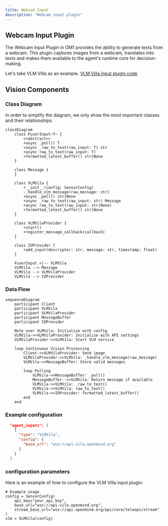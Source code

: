 ```yaml
---
title: Webcam Input
description: "Webcam input plugin"
---
```


## Webcam Input Plugin

The Webcam Input Plugin in OM1 provides the ability to generate texts from a webcam. This plugin captures images from a webcam, translates into texts and makes them available to the agent's runtime core for decision-making.

Let's take VLM Villa as an example.
[VLM Villa input plugin code](https://github.com/openmind/OM1/blob/main/src/inputs/plugins/vlm_vila.py)

## Vision Components

### Class Diagram

In order to simplify the diagram, we only show the most important classes and their relationships.

```mermaid
classDiagram
    class FuserInput~T~ {
        <<abstract>>
        +async _poll() T
        +async _raw_to_text(raw_input: T) str
        +async raw_to_text(raw_input: T)
        +formatted_latest_buffer() str|None
    }

    class Message {
    }

    class VLMVila {
        +__init__(config: SensorConfig)
        -_handle_vlm_message(raw_message: str)
        +async _poll() str|None
        +async _raw_to_text(raw_input: str) Message
        +async raw_to_text(raw_input: str|None)
        +formatted_latest_buffer() str|None
    }

    class VLMVilaProvider {
        +start()
        +register_message_callback(callback)
    }

    class IOProvider {
        +add_input(descriptor: str, message: str, timestamp: float)
    }

    FuserInput <|-- VLMVila
    VLMVila --> Message
    VLMVila --> VLMVilaProvider
    VLMVila --> IOProvider
```

### Data Flow

```mermaid
sequenceDiagram
    participant Client
    participant VLMVila
    participant VLMVilaProvider
    participant MessageBuffer
    participant IOProvider

    Note over VLMVila: Initialize with config
    VLMVila->>VLMVilaProvider: Initialize with API settings
    VLMVilaProvider->>VLMVila: Start VLM service
    
    loop Continuous Vision Processing
        Client->>VLMVilaProvider: Send image
        VLMVilaProvider->>VLMVila: _handle_vlm_message(raw_message)
        VLMVila->>MessageBuffer: Store valid messages
        
        loop Polling
            VLMVila->>MessageBuffer: _poll()
            MessageBuffer-->>VLMVila: Return message if available
            VLMVila->>VLMVila: _raw_to_text()
            VLMVila->>VLMVila: raw_to_text()
            VLMVila->>IOProvider: formatted_latest_buffer()
        end
    end
```

### Example configuration

```json agent_inputs
  "agent_inputs": [
    {
      "type": "VLMVila",
      "config": {
        "base_url": "wss://api-vila.openmind.org"
      }
    }
  ]
```

### configuration parameters

Here is an example of how to configure the VLM Villa input plugin:

```
# Example usage
config = SensorConfig(
    api_key="your_api_key",
    base_url="wss://api-vila.openmind.org",
    stream_base_url="wss://api.openmind.org/api/core/teleops/stream"
)
vlm = VLMVila(config)
```